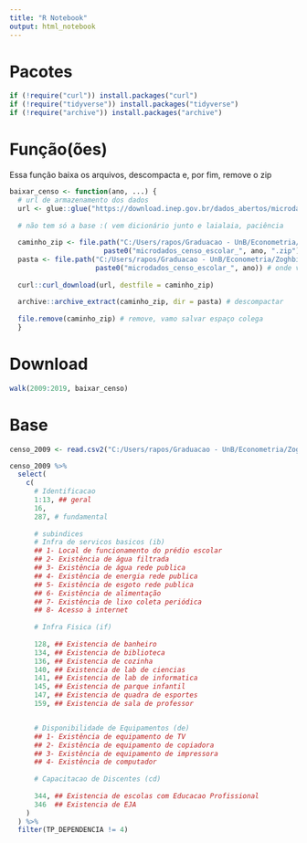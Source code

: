 ---
title: "R Notebook"
output: html_notebook
---

# Pacotes

```{r}
if (!require("curl")) install.packages("curl")
if (!require("tidyverse")) install.packages("tidyverse")
if (!require("archive")) install.packages("archive")
```

# Função(ões)

Essa função baixa os arquivos, descompacta e, por fim, remove o zip
```{r}
baixar_censo <- function(ano, ...) {
  # url de armazenamento dos dados
  url <- glue::glue("https://download.inep.gov.br/dados_abertos/microdados_censo_escolar_{ano}.zip")
  
  # não tem só a base :( vem dicionário junto e laialaia, paciência
  
  caminho_zip <- file.path("C:/Users/rapos/Graduacao - UnB/Econometria/Zoghbi/[lab econo] dados",
                       paste0("microdados_censo_escolar_", ano, ".zip"))
  pasta <- file.path("C:/Users/rapos/Graduacao - UnB/Econometria/Zoghbi/[lab econo] dados",
                     paste0("microdados_censo_escolar_", ano)) # onde vai ficar armazenado depois 
  
  curl::curl_download(url, destfile = caminho_zip)
  
  archive::archive_extract(caminho_zip, dir = pasta) # descompactar
  
  file.remove(caminho_zip) # remove, vamo salvar espaço colega
  }
```

# Download

```{r}
walk(2009:2019, baixar_censo)
```

# Base 

```{r}
censo_2009 <- read.csv2("C:/Users/rapos/Graduacao - UnB/Econometria/Zoghbi/[lab econo] dados/microdados_censo_escolar_2009/microdados_ed_basica_2009/dados/microdados_ed_basica_2009.csv")
```

```{r}
censo_2009 %>% 
  select(
    c(
      # Identificacao
      1:13, ## geral
      16, 
      287, # fundamental
      
      # subindices
      # Infra de servicos basicos (ib)
      ## 1- Local de funcionamento do prédio escolar
      ## 2- Existência de água filtrada
      ## 3- Existência de água rede publica
      ## 4- Existência de energia rede publica
      ## 5- Existência de esgoto rede publica
      ## 6- Existência de alimentação
      ## 7- Existência de lixo coleta periódica
      ## 8- Acesso à internet
      
      # Infra Fisica (if)
      
      128, ## Existencia de banheiro
      134, ## Existencia de biblioteca
      136, ## Existencia de cozinha
      140, ## Existencia de lab de ciencias
      141, ## Existencia de lab de informatica
      145, ## Existencia de parque infantil
      147, ## Existencia de quadra de esportes
      159, ## Existencia de sala de professor


      # Disponibilidade de Equipamentos (de)
      ## 1- Existência de equipamento de TV
      ## 2- Existência de equipamento de copiadora
      ## 3- Existência de equipamento de impressora
      ## 4- Existência de computador
      
      # Capacitacao de Discentes (cd)
      
      344, ## Existencia de escolas com Educacao Profissional
      346  ## Existencia de EJA
    )
  ) %>%
  filter(TP_DEPENDENCIA != 4)
```


